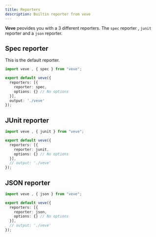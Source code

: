 ```yaml
---
title: Reporters
description: Builtin reporter from veve
---
```


**Veve** peovides you with a 3 different reporters. The `spec` reporter , `junit` reporter and a `json` reporter.

## Spec reporter

<Callout type="info">
  This is the default reporter.
</Callout>

```ts twoslash title="veve.config.ts"
import veve , { spec } from "veve";

export default veve({
  reporters: [{
    reporter: spec,
    options: {} // No options
  }],
  output: './veve'
});
```

## JUnit reporter

```ts twoslash title="veve.config.ts"
import veve , { junit } from "veve";

export default veve({
  reporters: [{
    reporter: junit,
    options: {} // No options
  }],
  // output: './veve'
});
```

## JSON reporter

```ts twoslash title="veve.config.ts"
import veve , { json } from "veve";

export default veve({
  reporters: [{
    reporter: json,
    options: {} // No options
  }],
  // output: './veve'
});
```